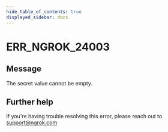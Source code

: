 ```yaml
---
hide_table_of_contents: true
displayed_sidebar: docs
---
```



# ERR_NGROK_24003

## Message

The secret value cannot be empty.

<ErrorDetails error="err_ngrok_24003" />

## Further help

If you're having trouble resolving this error, please reach out to [support@ngrok.com](mailto:support@ngrok.com?subject=Help%20with%20ERR_NGROK_24003)
